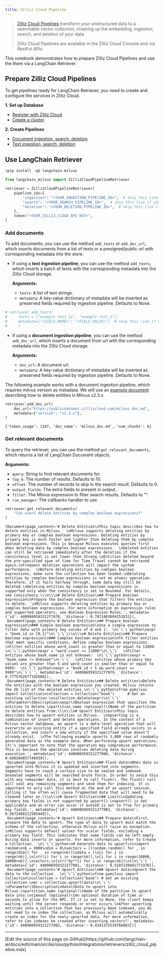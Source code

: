```yaml
---
title: Zilliz Cloud Pipeline
---
```


> [Zilliz Cloud Pipelines](https://docs.zilliz.com/docs/pipelines) transform your unstructured data to a searchable vector collection, chaining up the embedding, ingestion, search, and deletion of your data.
>
> Zilliz Cloud Pipelines are available in the Zilliz Cloud Console and via RestFul APIs.

This notebook demonstrates how to prepare Zilliz Cloud Pipelines and use the them via a LangChain Retriever.

## Prepare Zilliz Cloud Pipelines

To get pipelines ready for LangChain Retriever, you need to create and configure the services in Zilliz Cloud.

**1. Set up Database**

- [Register with Zilliz Cloud](https://docs.zilliz.com/docs/register-with-zilliz-cloud)
- [Create a cluster](https://docs.zilliz.com/docs/create-cluster)

**2. Create Pipelines**

- [Document ingestion, search, deletion](https://docs.zilliz.com/docs/pipelines-doc-data)
- [Text ingestion, search, deletion](https://docs.zilliz.com/docs/pipelines-text-data)

## Use LangChain Retriever

```python
%pip install -qU langchain-milvus
```

```python
from langchain_milvus import ZillizCloudPipelineRetriever

retriever = ZillizCloudPipelineRetriever(
    pipeline_ids={
        "ingestion": "<YOUR_INGESTION_PIPELINE_ID>",  # skip this line if you do NOT need to add documents
        "search": "<YOUR_SEARCH_PIPELINE_ID>",  # skip this line if you do NOT need to get relevant documents
        "deletion": "<YOUR_DELETION_PIPELINE_ID>",  # skip this line if you do NOT need to delete documents
    },
    token="<YOUR_ZILLIZ_CLOUD_API_KEY>",
)
```

### Add documents

To add documents, you can use the method `add_texts` or `add_doc_url`, which inserts documents from a list of texts or a presigned/public url with corresponding metadata into the store.

- if using a **text ingestion pipeline**, you can use the method `add_texts`, which inserts a batch of texts with the corresponding metadata into the Zilliz Cloud storage.

    **Arguments:**
  - `texts`: A list of text strings.
  - `metadata`: A key-value dictionary of metadata will be inserted as preserved fields required by ingestion pipeline. Defaults to None.

```python
# retriever.add_texts(
#     texts = ["example text 1e", "example text 2"],
#     metadata={"<FIELD_NAME>": "<FIELD_VALUE>"}  # skip this line if no preserved field is required by the ingestion pipeline
#     )
```

- if using a **document ingestion pipeline**, you can use the method `add_doc_url`, which inserts a document from url with the corresponding metadata into the Zilliz Cloud storage.

    **Arguments:**
  - `doc_url`: A document url.
  - `metadata`: A key-value dictionary of metadata will be inserted as preserved fields required by ingestion pipeline. Defaults to None.

The following example works with a document ingestion pipeline, which requires milvus version as metadata. We will use an [example document](https://publicdataset.zillizcloud.com/milvus_doc.md) describing how to delete entities in Milvus v2.3.x.

```python
retriever.add_doc_url(
    doc_url="https://publicdataset.zillizcloud.com/milvus_doc.md",
    metadata={"version": "v2.3.x"},
)
```

```output
{'token_usage': 1247, 'doc_name': 'milvus_doc.md', 'num_chunks': 6}
```

### Get relevant documents

To query the retriever, you can use the method `get_relevant_documents`, which returns a list of LangChain Document objects.

**Arguments:**

- `query`: String to find relevant documents for.
- `top_k`: The number of results. Defaults to 10.
- `offset`: The number of records to skip in the search result. Defaults to 0.
- `output_fields`: The extra fields to present in output.
- `filter`: The Milvus expression to filter search results. Defaults to "".
- `run_manager`: The callbacks handler to use.

```python
retriever.get_relevant_documents(
    "Can users delete entities by complex boolean expressions?"
)
```

```output
[Document(page_content='# Delete Entities\nThis topic describes how to delete entities in Milvus.  \nMilvus supports deleting entities by primary key or complex boolean expressions. Deleting entities by primary key is much faster and lighter than deleting them by complex boolean expressions. This is because Milvus executes queries first when deleting data by complex boolean expressions.  \nDeleted entities can still be retrieved immediately after the deletion if the consistency level is set lower than Strong.\nEntities deleted beyond the pre-specified span of time for Time Travel cannot be retrieved again.\nFrequent deletion operations will impact the system performance.  \nBefore deleting entities by comlpex boolean expressions, make sure the collection has been loaded.\nDeleting entities by complex boolean expressions is not an atomic operation. Therefore, if it fails halfway through, some data may still be deleted.\nDeleting entities by complex boolean expressions is supported only when the consistency is set to Bounded. For details, see Consistency.\\\n\\\n# Delete Entities\n## Prepare boolean expression\nPrepare the boolean expression that filters the entities to delete.  \nMilvus supports deleting entities by primary key or complex boolean expressions. For more information on expression rules and supported operators, see Boolean Expression Rules.', metadata={'id': 448986959321277978, 'distance': 0.7871403694152832}),
 Document(page_content='# Delete Entities\n## Prepare boolean expression\n### Simple boolean expression\nUse a simple expression to filter data with primary key values of 0 and 1:  \n\`\`\`python\nexpr = "book_id in [0,1]"\n\`\`\`\\\n\\\n# Delete Entities\n## Prepare boolean expression\n### Complex boolean expression\nTo filter entities that meet specific conditions, define complex boolean expressions.  \nFilter entities whose word_count is greater than or equal to 11000:  \n\`\`\`python\nexpr = "word_count >= 11000"\n\`\`\`  \nFilter entities whose book_name is not Unknown:  \n\`\`\`python\nexpr = "book_name != Unknown"\n\`\`\`  \nFilter entities whose primary key values are greater than 5 and word_count is smaller than or equal to 9999:  \n\`\`\`python\nexpr = "book_id > 5 && word_count <= 9999"\n\`\`\`', metadata={'id': 448986959321277979, 'distance': 0.7775762677192688}),
 Document(page_content='# Delete Entities\n## Delete entities\nDelete the entities with the boolean expression you created. Milvus returns the ID list of the deleted entities.\n\`\`\`python\nfrom pymilvus import Collection\ncollection = Collection("book")      # Get an existing collection.\ncollection.delete(expr)\n\`\`\`  \nParameter\tDescription\nexpr\tBoolean expression that specifies the entities to delete.\npartition_name (optional)\tName of the partition to delete entities from.\\\n\\\n# Upsert Entities\nThis topic describes how to upsert entities in Milvus.  \nUpserting is a combination of insert and delete operations. In the context of a Milvus vector database, an upsert is a data-level operation that will overwrite an existing entity if a specified field already exists in a collection, and insert a new entity if the specified value doesn’t already exist.  \nThe following example upserts 3,000 rows of randomly generated data as the example data. When performing upsert operations, it\'s important to note that the operation may compromise performance. This is because the operation involves deleting data during execution.', metadata={'id': 448986959321277980, 'distance': 0.680284857749939}),
 Document(page_content='# Upsert Entities\n## Flush data\nWhen data is upserted into Milvus it is updated and inserted into segments. Segments have to reach a certain size to be sealed and indexed. Unsealed segments will be searched brute force. In order to avoid this with any remainder data, it is best to call flush(). The flush() call will seal any remaining segments and send them for indexing. It is important to only call this method at the end of an upsert session. Calling it too often will cause fragmented data that will need to be cleaned later on.\\\n\\\n# Upsert Entities\n## Limits\nUpdating primary key fields is not supported by upsert().\nupsert() is not applicable and an error can occur if autoID is set to True for primary key fields.', metadata={'id': 448986959321277983, 'distance': 0.5672488212585449}),
 Document(page_content='# Upsert Entities\n## Prepare data\nFirst, prepare the data to upsert. The type of data to upsert must match the schema of the collection, otherwise Milvus will raise an exception.  \nMilvus supports default values for scalar fields, excluding a primary key field. This indicates that some fields can be left empty during data inserts or upserts. For more information, refer to Create a Collection.  \n\`\`\`python\n# Generate data to upsert\n\nimport random\nnb = 3000\ndim = 8\nvectors = [[random.random() for _ in range(dim)] for _ in range(nb)]\ndata = [\n[i for i in range(nb)],\n[str(i) for i in range(nb)],\n[i for i in range(10000, 10000+nb)],\nvectors,\n[str("dy"*i) for i in range(nb)]\n]\n\`\`\`', metadata={'id': 448986959321277981, 'distance': 0.5107149481773376}),
 Document(page_content='# Upsert Entities\n## Upsert data\nUpsert the data to the collection.  \n\`\`\`python\nfrom pymilvus import Collection\ncollection = Collection("book") # Get an existing collection.\nmr = collection.upsert(data)\n\`\`\`  \nParameter\tDescription\ndata\tData to upsert into Milvus.\npartition_name (optional)\tName of the partition to upsert data into.\ntimeout (optional)\tAn optional duration of time in seconds to allow for the RPC. If it is set to None, the client keeps waiting until the server responds or error occurs.\nAfter upserting entities into a collection that has previously been indexed, you do not need to re-index the collection, as Milvus will automatically create an index for the newly upserted data. For more information, refer to Can indexes be created after inserting vectors?', metadata={'id': 448986959321277982, 'distance': 0.4341375529766083})]
```

---

<Callout icon="pen-to-square" iconType="regular">
  [Edit the source of this page on GitHub](https://github.com/langchain-ai/docs/edit/main/src/ko/oss/python/integrations/retrievers/zilliz_cloud_pipeline.mdx)
</Callout>
